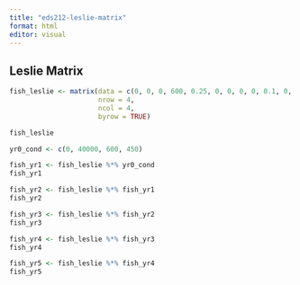 ```yaml
---
title: "eds212-leslie-matrix"
format: html
editor: visual
---
```


## Leslie Matrix

```r
fish_leslie <- matrix(data = c(0, 0, 0, 600, 0.25, 0, 0, 0, 0, 0.1, 0, 0, 0, 0, 0.4, 0.8),
                      nrow = 4,
                      ncol = 4,
                      byrow = TRUE)
```

```r
fish_leslie
```

```r
yr0_cond <- c(0, 40000, 600, 450)
```

```r
fish_yr1 <- fish_leslie %*% yr0_cond
fish_yr1
```

```r
fish_yr2 <- fish_leslie %*% fish_yr1
fish_yr2
```

```r
fish_yr3 <- fish_leslie %*% fish_yr2
fish_yr3
```

```r
fish_yr4 <- fish_leslie %*% fish_yr3
fish_yr4
```

```r
fish_yr5 <- fish_leslie %*% fish_yr4
fish_yr5
```
